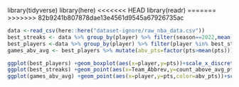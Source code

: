 library(tidyverse)
library(here)
<<<<<<< HEAD
library(readr)
=======
>>>>>>> 82b9241b807878dae13e4561d9545a67926735ac
```r
data <-read_csv(here::here("dataset-ignore/raw_nba_data.csv"))
best_streaks <- data %>% group_by(player) %>% filter(season==2022,mean(minutes) >25)  %>% mutate(count_above_avg_pts=length(pts[pts>mean(pts)])) %>%ungroup() %>% head(25)
best_players <-data %>% group_by(player) %>% filter(player %in% best_streaks$player,season==2022)
games_abv_avg <- best_players %>% mutate(abv_pts=factor(pts>mean(pts)))
```

```r
ggplot(best_players) +geom_boxplot(aes(x=player,y=pts))+scale_x_discrete(guide = guide_axis(n.dodge=4))
ggplot(best_streaks) +geom_point(aes(x=Team_Abbrev,y=count_above_avg_pts,color=player))
ggplot(games_abv_avg) +geom_point(aes(x=player,y=pts,color=abv_pts))+scale_x_discrete(guide = guide_axis(n.dodge=4))
```